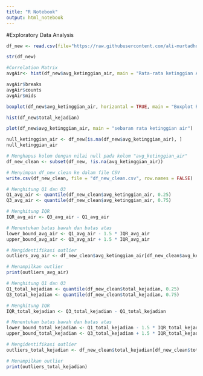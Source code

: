 ```yaml
---
title: "R Notebook"
output: html_notebook
---
```


#Exploratory Data Analysis
```r
df_new <- read.csv(file="https://raw.githubusercontent.com/ali-murtadho/tsa-ml-project/master/data_banjir_clean.csv", header = T, sep = ",")
```

```r
str(df_new) 
```

```r
#Correlation Matrix
avgAir<- hist(df_new$avg_ketinggian_air, main = "Rata-rata ketinggian Air", xlab = "Rata-rata ketinggian air", freq = FALSE, breaks = 15)

avgAir$breaks
avgAir$counts
avgAir$mids
```
```r
boxplot(df_new$avg_ketinggian_air, horizontal = TRUE, main = "Boxplot Rata Ketinggian Air", xlab = "Rata Ketinggian Air")
```

```r
hist(df_new$total_kejadian)
```

```r
plot(df_new$avg_ketinggian_air, main = "sebaran rata ketinggian air")
```
```r
null_ketinggian_air <- df_new[is.na(df_new$avg_ketinggian_air), ]
null_ketinggian_air
```
```r
# Menghapus kolom dengan nilai null pada kolom "avg_ketinggian_air"
df_new_clean <- subset(df_new, !is.na(avg_ketinggian_air))
```

```r
# Menyimpan df_new_clean ke dalam file CSV
write.csv(df_new_clean, file = "df_new_clean.csv", row.names = FALSE)

```

```r
# Menghitung Q1 dan Q3
Q1_avg_air <- quantile(df_new_clean$avg_ketinggian_air, 0.25)
Q3_avg_air <- quantile(df_new_clean$avg_ketinggian_air, 0.75)

# Menghitung IQR
IQR_avg_air <- Q3_avg_air - Q1_avg_air

# Menentukan batas bawah dan batas atas
lower_bound_avg_air <- Q1_avg_air - 1.5 * IQR_avg_air
upper_bound_avg_air <- Q3_avg_air + 1.5 * IQR_avg_air

# Mengidentifikasi outlier
outliers_avg_air <- df_new_clean$avg_ketinggian_air[df_new_clean$avg_ketinggian_air < lower_bound_avg_air | df_new_clean$avg_ketinggian_air > upper_bound_avg_air]

# Menampilkan outlier
print(outliers_avg_air)

```

```r
# Menghitung Q1 dan Q3
Q1_total_kejadian <- quantile(df_new_clean$total_kejadian, 0.25)
Q3_total_kejadian <- quantile(df_new_clean$total_kejadian, 0.75)

# Menghitung IQR
IQR_total_kejadian <- Q3_total_kejadian - Q1_total_kejadian

# Menentukan batas bawah dan batas atas
lower_bound_total_kejadian <- Q1_total_kejadian - 1.5 * IQR_total_kejadian
upper_bound_total_kejadian <- Q3_total_kejadian + 1.5 * IQR_total_kejadian

# Mengidentifikasi outlier
outliers_total_kejadian <- df_new_clean$total_kejadian[df_new_clean$total_kejadian < lower_bound_total_kejadian | df_new_clean$total_kejadian > upper_bound_total_kejadian]

# Menampilkan outlier
print(outliers_total_kejadian)

```

